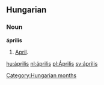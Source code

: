 ==Hungarian==
===Noun===
'''április'''
# [[April]].

[[Category:Hungarian months]]

[[hu:április]]
[[nl:április]]
[[pl:Április]]
[[sv:április]]